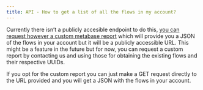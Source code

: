 ```yaml
---
title: API - How to get a list of all the flows in my account?
---
```


Currently there isn’t a publicly accesible endpoint to do this, [you can request however a custom metabase report](https://api.whatsapp.com/send?phone=+525592257050&text=Hi!%20I%20need%20help%20with%20Hilos.) which will provide you a JSON of the flows in your account but it will be a publicly accessible URL. This might be a feature in the future but for now, you can request a custom report by contacting us and using those for obtaining the existing flows and their respective UUIDs.

If you opt for the custom report you can just make a GET request directly to the URL provided and you will get a JSON with the flows in your account.